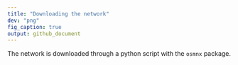 ```yaml
---
title: "Downloading the network"
dev: "png"
fig_caption: true
output: github_document
---
```


The network is downloaded through a python script with the `osmnx` package.
